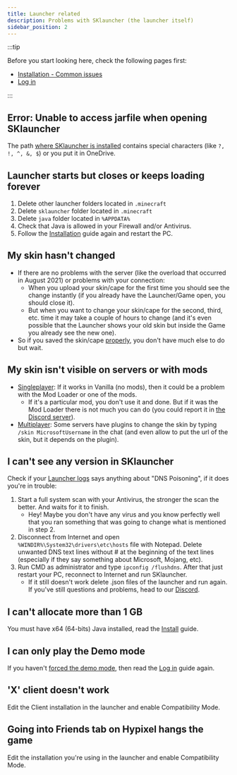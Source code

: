 ```yaml
---
title: Launcher related
description: Problems with SKlauncher (the launcher itself)
sidebar_position: 2
---
```


:::tip

Before you start looking here, check the following pages first:
- [Installation - Common issues](/getting-started/install#common-issues)
- [Log in](/getting-started/login)

:::

## Error: Unable to access jarfile when opening SKlauncher
The path [where SKlauncher is installed](/faq/launcher-related#where-is-sklauncher-installed) contains special characters (like `?, !, ^, &, $`) or you put it in OneDrive.

## Launcher starts but closes or keeps loading forever
1. Delete other launcher folders located in `.minecraft`
2. Delete `sklauncher` folder located in `.minecraft`
3. Delete `java` folder located in `%APPDATA%`
4. Check that Java is allowed in your Firewall and/or Antivirus.
5. Follow the [Installation](/getting-started/install) guide again and restart the PC.

## My skin hasn't changed
- If there are no problems with the server (like the overload that occurred in August 2021) or problems with your connection:
  - When you upload your skin/cape for the first time you should see the change instantly (if you already have the Launcher/Game open, you should close it).
  - But when you want to change your skin/cape for the second, third, etc. time it may take a couple of hours to change (and it's even possible that the Launcher shows your old skin but inside the Game you already see the new one).
- So if you saved the skin/cape [properly](/faq/web-related#how-do-i-put-on-a-skin-or-cape), you don't have much else to do but wait.

## My skin isn't visible on servers or with mods
- <u>Singleplayer</u>: If it works in Vanilla (no mods), then it could be a problem with the Mod Loader or one of the mods.
  - If it's a particular mod, you don't use it and done. But if it was the Mod Loader there is not much you can do (you could report it in [the Discord server](https://skmedix.pl/discord)).
- <u>Multiplayer</u>: Some servers have plugins to change the skin by typing `/skin MicrosoftUsername` in the chat (and even allow to put the url of the skin, but it depends on the plugin).

## I can't see any version in SKlauncher
Check if your [Launcher logs](/faq/uncategorized#where-are-the-logs-located) says anything about "DNS Poisoning", if it does you're in trouble:
1. Start a full system scan with your Antivirus, the stronger the scan the better. And waits for it to finish.
    - Hey! Maybe you don't have any virus and you know perfectly well that you ran something that was going to change what is mentioned in step 2.
2. Disconnect from Internet and open `%WINDIR%\System32\drivers\etc\hosts` file with Notepad. Delete unwanted DNS text lines without # at the beginning of the text lines (especially if they say something about Microsoft, Mojang, etc).
3. Run CMD as administrator and type `ipconfig /flushdns`. After that just restart your PC, reconnect to Internet and run SKlauncher.
    - If it still doesn't work delete .json files of the launcher and run again. If you've still questions and problems, head to our [Discord](https://skmedix.pl/discord).

## I can't allocate more than 1 GB
You must have x64 (64-bits) Java installed, read the [Install](/getting-started/install) guide.

## I can only play the Demo mode
If you haven't [forced the demo mode](/faq/launcher-related#can-i-force-the-demo-mode), then read the [Log in](/getting-started/login) guide again.

## 'X' client doesn't work
Edit the Client installation in the launcher and enable Compatibility Mode.

## Going into Friends tab on Hypixel hangs the game
Edit the installation you're using in the launcher and enable Compatibility Mode.
